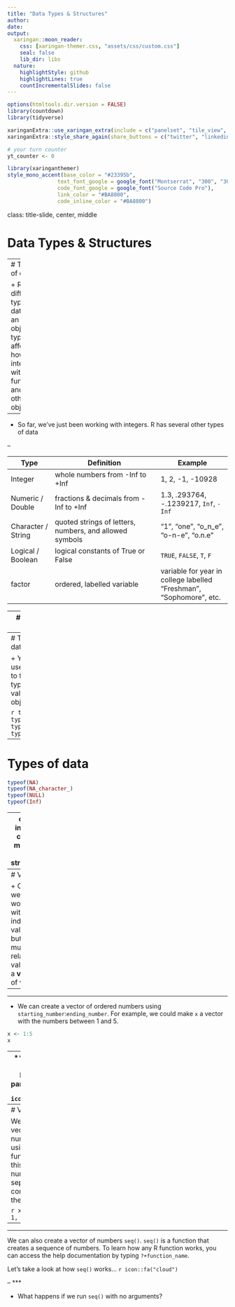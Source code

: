 ```yaml
---
title: "Data Types & Structures"
author: 
date: 
output:
  xaringan::moon_reader:
    css: [xaringan-themer.css, "assets/css/custom.css"]
    seal: false
    lib_dir: libs
  nature:
    highlightStyle: github
    highlightLines: true
    countIncrementalSlides: false
---
```


```r
options(htmltools.dir.version = FALSE)
library(countdown)
library(tidyverse)

xaringanExtra::use_xaringan_extra(include = c("panelset", "tile_view", "share_again"))
xaringanExtra::style_share_again(share_buttons = c("twitter", "linkedin", "pocket"))

# your turn counter
yt_counter <- 0
```

```r
library(xaringanthemer)
style_mono_accent(base_color = "#23395b",
                text_font_google = google_font("Montserrat", "300", "300i"),
                code_font_google = google_font("Source Code Pro"),
                link_color = "#BA8800",
                code_inline_color = "#BA8800")
```

class: title-slide, center, middle

# Data Types & Structures

---
# Types of data

+ R has different types of data, and an object’s type affects how it interacts with functions and other objects. 

--

+ So far, we’ve just been working with integers. R has several other types of data

--

Type | Definition | Example
-----|------------|--------
Integer | whole numbers from -Inf to +Inf | 1, 2, -1, -10928
Numeric / Double | fractions & decimals from -Inf to +Inf | 1.3, .293764, -.1239217, `Inf`, `-Inf`
Character / String | quoted strings of letters, numbers, and allowed symbols| "1", "one", "o_n_e", "o-n-e", "o.n.e"
Logical / Boolean | logical constants of True or False | `TRUE`, `FALSE`, `T`, `F`
factor | ordered, labelled variable | variable for year in college labelled "Freshman", "Sophomore", etc.

---
# Types of data 

+ There are a few special types worth knowing about too:

Type | Definition |Example
-----|------------|-------
NA   | Missing value; technically represented as different types but displayed as `NA` | `NA`, `NA_character_`, `NA_integer_`
NaN  | Not a Number | 0/0
+Inf | Positive infinity | `Inf`
-Inf | Negative infinity | `-Inf`
NULL | The `NULL` object; an object that exists but is completely empty | `NULL`

---
# Types of data 

+ You can use `typeof()` to find out the type of a value or object:

```r
typeof(1)
typeof(TRUE)
typeof(1L)
typeof("one")
```

---
# Types of data 

```r
typeof(NA)
typeof(NA_character_)
typeof(NULL)
typeof(Inf)
```

---
class: inverse, center, middle
# Data structures 

---
# Vectors 

+ Often, we’re not working with individual values, but with multiple related values or a **vector** of values.

--
***

+ We can create a vector of ordered numbers using `starting_number`:`ending_number`. For example, we could make `x` a vector with the numbers between 1 and 5.

```r
x <- 1:5
x
```

--
***
+ Let's look at the Environment pane in RStudio... `r icon::fa("cloud")` 

Since `x` is a vector, it tells us what type of vector it is and it's length in addition to its contents (which can be abbreviated if the object is larger).

---
# Vectors

We can create a vector of any numbers we want using the `c()` function. You do this by putting numbers seperated by a comma (`,`) within the parentheses.

```r
x <- c(2, 8.5, 1, 9)
x
```


--
***

We can also create a vector of numbers `seq()`. `seq()` is a function that creates a sequence of numbers. To learn how any R function works, you can access the help documentation by typing `?+function_name`. 

Let's take a look at how `seq()` works... `r icon::fa("cloud")` 

--
***

+ What happens if we run `seq()` with no arguments?
